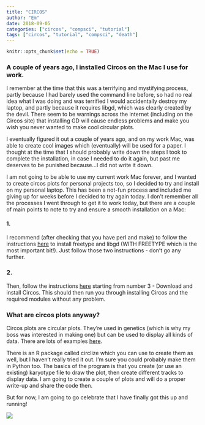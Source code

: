 ```yaml
---
title: "CIRCOS"
author: "Em"
date: 2018-09-05
categories: ["circos", "compsci", "tutorial"]
tags: ["circos", "tutorial", "compsci", "death"]
---
```

```r
knitr::opts_chunk$set(echo = TRUE)
```

### A couple of years ago, I installed Circos on the Mac I use for work. 

I remember at the time that this was a terrifying and mystifying process, partly because I had barely used the command line before, so had no real idea what I was doing and was terrified I would accidentally destroy my laptop, and partly because it requires libgd, which was clearly created by the devil. There seem to be warnings across the internet (including on the Circos site) that installing GD will cause endless problems and make you wish you never wanted to make cool circular plots. 

I eventually figured it out a couple of years ago, and on my work Mac, was able to create cool images which (eventually) will be used for a paper. I thought at the time that I should probably write down the steps I took to complete the installation, in case I needed to do it again, but past me deserves to be punished because...I did not write it down. 

I am not going to be able to use my current work Mac forever, and I wanted to create circos plots for personal projects too, so I decided to try and install on my personal laptop. This has been a not-fun process and included me giving up for weeks before I decided to try again today. I don't remember all the processes I went through to get it to work today, but there are a couple of main points to note to try and ensure a smooth installation on a Mac:

#### 1.
I recommend (after checking that you have perl and make) to follow the instructions [here](https://kylase.github.io/CircosAPI/os-x-installation-guide/) to install freetype and libgd (WITH FREETYPE which is the most important bit!). 
Just follow those two instructions - don't go any further. 

### 2. 
Then, follow the instructions [here](http://aidanquinn.net/blog/blog/2015/11/11/installing-circos-on-mac-osx/) starting from number 3 - Download and install Circos. This should then run you through installing Circos and the required modules without any problem. 

### What are circos plots anyway?

Circos plots are circular plots. They're used in genetics (which is why my boss was interested in making one) but can be used to display all kinds of data. There are lots of examples [here](http://circos.ca). 

There is an R package called circlize which you can use to create them as well, but I haven't really tried it out. I'm sure you could probably make them in Python too. The basics of the program is that you create (or use an existing) karyotype file to draw the plot, then create different tracks to display data. I am going to create a couple of plots and will do a proper write-up and share the code then. 

But for now, I am going to go celebrate that I have finally got this up and running!

![](./logo.png)
